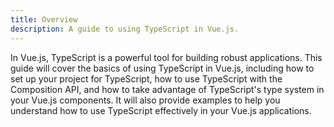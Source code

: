 ```yaml
---
title: Overview
description: A guide to using TypeScript in Vue.js.
---
```


In Vue.js, TypeScript is a powerful tool for building robust applications. This guide will cover the basics of using TypeScript in Vue.js, including how to set up your project for TypeScript, how to use TypeScript with the Composition API, and how to take advantage of TypeScript's type system in your Vue.js components.
It will also provide examples to help you understand how to use TypeScript effectively in your Vue.js applications.
